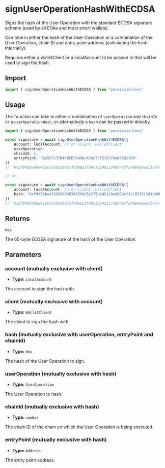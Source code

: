 # signUserOperationHashWithECDSA

Signs the hash of the User Operation with the standard ECDSA signature scheme (used by all EOAs and most smart wallets).

Can take in either the hash of the User Operation or a combination of the User Operation, chain ID and entry point address (calculating the hash internally).

Requires either a walletClient or a localAccount to be passed in that will be used to sign the hash.

## Import

```ts
import { signUserOperationHashWithECDSA } from "permissionless"
```

## Usage

The function can take in either a combination of `userOperation` and `chainId` or a `userOperationHash`, or alternatively a `hash` can be passed in directly.

```ts
import { signUserOperationHashWithECDSA } from "permissionless"

const signature = await signUserOperationHashWithECDSA({
    account: localAccount, // or client: walletClient
    userOperation: ...,
    chainId: 5,
    entryPoint: "0x5FF137D4b0FDCD49DcA30c7CF57E578a026d2789"
})
// "0x2d9420e06e41603c60ce395cfab6821f09c3c2461734dd785f24084a8ee138774f5d1910fb6d2d560934b21946a9667ada6077b5ac143c0d6a5d93e903c172101b"

// or

const signature = await signUserOperationHashWithECDSA({
    account: localAccount, // or client: walletClient
    hash: "0xf0d56baa398828898360589d5ef75b24b12be0829ef1e1037013d1b6d9dda1f2"
})
// "0x2d9420e06e41603c60ce395cfab6821f09c3c2461734dd785f24084a8ee138774f5d1910fb6d2d560934b21946a9667ada6077b5ac143c0d6a5d93e903c172101b"
```



## Returns

`Hex`

The 65-byte ECDSA signature of the hash of the User Operation.

## Parameters

### account (mutually exclusive with client)

- **Type:** `LocalAccount`

The account to sign the hash with.

### client (mutually exclusive with account)

- **Type:** `WalletClient`

The client to sign the hash with.

### hash (mutually exclusive with userOperation, entryPoint and chainId)

- **Type:** `Hex`

The hash of the User Operation to sign.

### userOperation (mutually exclusive with hash)

- **Type:** `UserOperation`

The User Operation to hash.

### chainId (mutually exclusive with hash)

- **Type:** `number`

The chain ID of the chain on which the User Operation is being executed.

### entryPoint (mutually exclusive with hash)

- **Type:** `Address`

The entry point address.